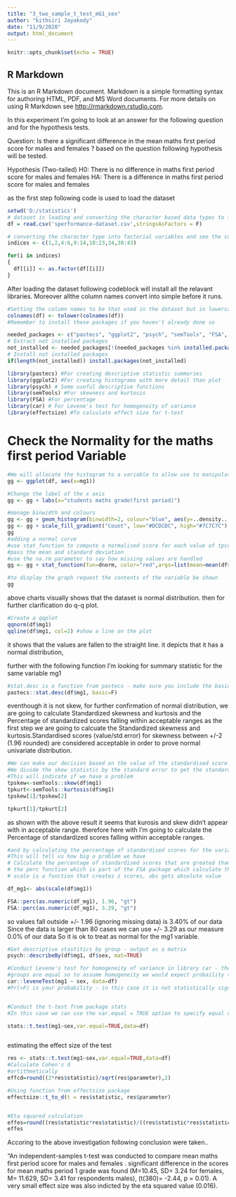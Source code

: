---
title: "3_two_sample_t_test_mG1_sex"
author: "kithsiri Jayakody"
date: "11/9/2020"
output: html_document
---

```{r setup, include=FALSE}
knitr::opts_chunk$set(echo = TRUE)
```

## R Markdown

This is an R Markdown document. Markdown is a simple formatting syntax for authoring HTML, PDF, and MS Word documents. For more details on using R Markdown see <http://rmarkdown.rstudio.com>.

In this experiment I'm going to look at an answer for the following question and for the hypothesis tests.

Question:
Is there a significant difference in the mean maths first period score for males and females ?
based on the question following hypothesis will be tested.

Hypothesis (Two-tailed)
H0: There is no difference in maths first period score  for males and females
HA: There is a difference in  maths first period score  for males and females

as the first step following code is used to load the dataset

```{r}

setwd('D:/statistics')
# dataset is loading and converting the character based data types to factors
df = read.csv('sperformance-dataset.csv',stringsAsFactors = F)

# converting the character type into factorial variables and see the conversion
indices <- c(1,2,4:6,9:14,18:23,34,38:43)

for(i in indices)
{
  df[[i]] <- as.factor(df[[i]])
}

```
After loading the dataset following codeblock will install all the relavant libraries. Moreover allthe column names convert into simple before it runs.

```{r}

#Setting the column names to be that used in the dataset but in lowercase to make life a bit easier
colnames(df) <- tolower(colnames(df))
#Remember to install these packages if you haven't already done so

needed_packages <- c("pastecs", "ggplot2", "psych", "semTools", "FSA", "car", "coin", "rstatix")                      
# Extract not installed packages
not_installed <- needed_packages[!(needed_packages %in% installed.packages()[ , "Package"])]    
# Install not installed packages
if(length(not_installed)) install.packages(not_installed) 

library(pastecs) #For creating descriptive statistic summaries
library(ggplot2) #For creating histograms with more detail than plot
library(psych) # Some useful descriptive functions
library(semTools) #For skewness and kurtosis
library(FSA) #For percentage
library(car) # For Levene's test for homogeneity of variance 
library(effectsize) #To calculate effect size for t-test

```
# Check the Normality for the maths first period Variable

```{r}
#We will allocate the histogram to a variable to allow use to manipulate it
gg <- ggplot(df, aes(x=mg1))

#Change the label of the x axis
gg <- gg + labs(x="students maths grade(first period)")

#manage binwidth and colours
gg <- gg + geom_histogram(binwidth=2, colour="blue", aes(y=..density.., fill=..count..))
gg <- gg + scale_fill_gradient("Count", low="#DCDCDC", high="#7C7C7C")
gg
#adding a normal curve
#use stat_function to compute a normalised score for each value of tpcoiss
#pass the mean and standard deviation
#use the na.rm parameter to say how missing values are handled
gg <- gg + stat_function(fun=dnorm, color="red",args=list(mean=mean(df$mg1, na.rm=TRUE), sd=sd(df$mg1, na.rm=TRUE)))

#to display the graph request the contents of the variable be shown
gg

```
above charts visually shows that the dataset is normal distribution. then for further clarification do q-q plot.

```{r}
#Create a qqplot
qqnorm(df$mg1)
qqline(df$mg1, col=2) #show a line on the plot


```
it shows that the values are fallen to the straight line. it depicts that it has a normal distribution,

 further with the following function I'm looking for summary statistic for the same variable mg1

```{r}

#stat.desc is a function from pastecs - make sure you include the basic switch=F to ensure you don't get scienfitic notation
pastecs::stat.desc(df$mg1, basic=F)

```

eventhough it is not skew, for further confirmation of normal distribution, we are going to calculate Standardized skewness and kurtosis and the Percentage of standardized scores falling within acceptable ranges
as the first step we are going to calcuate the Standardized skewness and kurtosis.Standardised scores (value/std.error) for skewness between +/-2 (1.96 rounded) are considered acceptable in order to prove normal univariate distribution. 

```{r}
#We can make our decision based on the value of the standardised score for skew and kurtosis
#We divide the skew statistic by the standard error to get the standardised score
#This will indicate if we have a problem
tpskew<-semTools::skew(df$mg1)
tpkurt<-semTools::kurtosis(df$mg1)
tpskew[1]/tpskew[2]

tpkurt[1]/tpkurt[2]

```
as shown with the above result it seems that kurosis and skew didn't appear with in acceptable range. therefore here with I'm going to calculate the Percentage of standardized scores falling within acceptable ranges. 

```{r}

#and by calculating the percentage of standardised scores for the variable itself that are outside our acceptable range
#This will tell us how big a problem we have
# Calculate the percentage of standardised scores that are greated than 1.96
# the perc function which is part of the FSA package which calculate the percentage that are within a range - you can look for greater than "gt", greater than or equal "geq", "gt", less than or equal "leq",  or less than "lt"),
# scale is a function that creates z scores, abs gets absolute value

df_mg1<- abs(scale(df$mg1))

FSA::perc(as.numeric(df_mg1), 1.96, "gt")
FSA::perc(as.numeric(df_mg1), 3.29, "gt")

```


so  values fall outside +/- 1.96 (ignoring missing data) is 3.40% of our data Since the data is larger than 80 cases we can use +/- 3.29 as our measure 0.0% of our data So it is ok to treat as normal for the mg1
variable. 

```{r}

#Get descriptive stastitics by group - output as a matrix
psych::describeBy(df$mg1, df$sex, mat=TRUE)

#Conduct Levene's test for homogeneity of variance in library car - the null hypothesis is that variances in 
#groups are equal so to assume homogeneity we would expect probaility to not be statistically significant.
car::leveneTest(mg1 ~ sex, data=df)
#Pr(>F) is your probability - in this case it is not statistically significant so we can assume homogeneity


#Conduct the t-test from package stats
#In this case we can use the var.equal = TRUE option to specify equal variances and a pooled variance estimate

stats::t.test(mg1~sex,var.equal=TRUE,data=df)



```
estimating the effect size of the test

```{r}
res <- stats::t.test(mg1~sex,var.equal=TRUE,data=df)
#Calculate Cohen's d
#artithmetically
effcd=round((2*res$statistic)/sqrt(res$parameter),2)

#Using function from effectsize package
effectsize::t_to_d(t = res$statistic, res$parameter)


#Eta squared calculation
effes=round((res$statistic*res$statistic)/((res$statistic*res$statistic)+(res$parameter)),3)
effes

```
Accoring to the above investigation following conclusion were taken..

“An independent-samples t-test was conducted to compare mean maths first period score for males and females .  significant difference in the scores for mean maths period 1 grade was found (M=10.45, SD= 3.24 for females, M= 11.629, SD= 3.41 for respondents males), (t(380)= -2.44, p = 0.01). 
A very small effect size was also indicted by the eta squared value (0.016).


